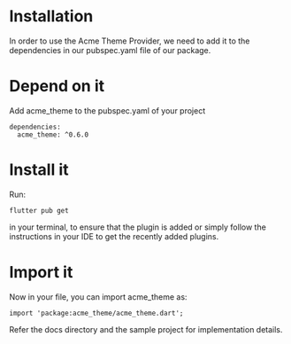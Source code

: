 # Installation

In order to use the Acme Theme Provider, we need to add it to the dependencies in our pubspec.yaml file of our package.

# Depend on it

Add acme_theme to the pubspec.yaml of your project

```
dependencies:
  acme_theme: ^0.6.0
```  
  
# Install it

Run:

```
flutter pub get 
```

in your terminal, to ensure that the plugin is added or simply follow the instructions in your IDE to get the recently added plugins.

# Import it

Now in your file, you can import acme_theme as:

```
import 'package:acme_theme/acme_theme.dart';
```

Refer the docs directory and the sample project for implementation details.
